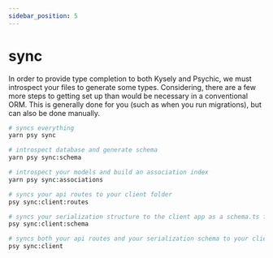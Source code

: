 ```yaml
---
sidebar_position: 5
---
```


# sync

In order to provide type completion to both Kysely and Psychic, we must introspect your files to generate some types. Considering, there are a few more steps to getting set up than would be necessary in a conventional ORM. This is generally done for you (such as when you run migrations), but can also be done manually.

```bash
# syncs everything
yarn psy sync

# introspect database and generate schema
yarn psy sync:schema

# introspect your models and build an association index
yarn psy sync:associations

# syncs your api routes to your client folder
psy sync:client:routes

# syncs your serialization structure to the client app as a schema.ts file
psy sync:client:schema

# syncs both your api routes and your serialization schema to your client folder
psy sync:client
```
